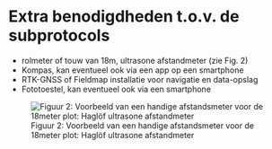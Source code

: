 # Extra benodigdheden t.o.v. de subprotocols

-   rolmeter of touw van 18m, ultrasone afstandmeter (zie Fig. 2)
-   Kompas, kan eventueel ook via een app op een smartphone
-   RTK-GNSS of Fieldmap installatie voor navigatie en data-opslag
-   Fototoestel, kan eventueel ook via een smartphone

![Figuur 2: Voorbeeld van een handige afstandsmeter voor de 18meter plot: Haglöf ultrasone afstandmeter](C:/DATA/R/protocolsource/images/Haglof.png)
